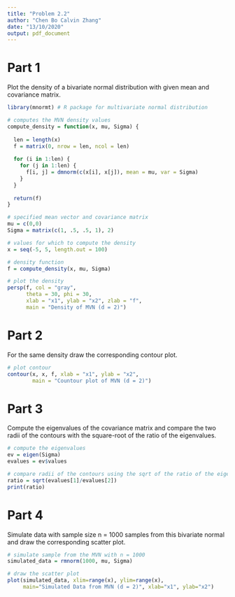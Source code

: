```yaml
---
title: "Problem 2.2"
author: "Chen Bo Calvin Zhang"
date: "13/10/2020"
output: pdf_document
---
```


# Part 1

Plot the density of a bivariate normal distribution with given mean and covariance matrix.

```r
library(mnormt) # R package for multivariate normal distribution

# computes the MVN density values
compute_density = function(x, mu, Sigma) {
  
  len = length(x)
  f = matrix(0, nrow = len, ncol = len)
  
  for (i in 1:len) {
    for (j in 1:len) {
      f[i, j] = dmnorm(c(x[i], x[j]), mean = mu, var = Sigma)
    }
  }
  
  return(f)
}

# specified mean vector and covariance matrix
mu = c(0,0)
Sigma = matrix(c(1, .5, .5, 1), 2)

# values for which to compute the density
x = seq(-5, 5, length.out = 100)

# density function
f = compute_density(x, mu, Sigma)

# plot the density
persp(f, col = "gray",
      theta = 30, phi = 30,
      xlab = "x1", ylab = "x2", zlab = "f",
      main = "Density of MVN (d = 2)")
```

# Part 2

For the same density draw the corresponding contour plot.

```r
# plot contour
contour(x, x, f, xlab = "x1", ylab = "x2",
        main = "Countour plot of MVN (d = 2)")
```

# Part 3

Compute the eigenvalues of the covariance matrix and compare the two radii of the contours with
the square-root of the ratio of the eigenvalues.

```r
# compute the eigenvalues
ev = eigen(Sigma)
evalues = ev$values

# compare radii of the contours using the sqrt of the ratio of the eigenvalues
ratio = sqrt(evalues[1]/evalues[2])
print(ratio)
```

# Part 4

Simulate data with sample size n = 1000 samples from this bivariate normal and draw the corresponding scatter plot.

```r
# simulate sample from the MVN with n = 1000
simulated_data = rmnorm(1000, mu, Sigma)

# draw the scatter plot
plot(simulated_data, xlim=range(x), ylim=range(x),
     main="Simulated Data from MVN (d = 2)", xlab="x1", ylab="x2")
```

